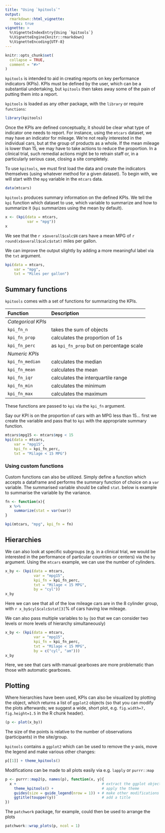 ```yaml
---
title: "Using `kpitools`"
output: 
  rmarkdown::html_vignette:
    toc: true
vignette: >
  %\VignetteIndexEntry{Using `kpitools`}
  %\VignetteEngine{knitr::rmarkdown}
  %\VignetteEncoding{UTF-8}
---
```


```r
knitr::opts_chunk$set(
  collapse = TRUE,
  comment = "#>"
)
```

`kpitools` is intended to aid in creating reports on key performance indicators 
(KPIs). KPIs must be defined by the user, which can be a substantial undertaking, 
but `kpitools` then takes away some of the pain of putting them into a report.

`kpitools` is loaded as any other package, with the `library` or require `functions`:


```r
library(kpitools)
```


Once the KPIs are defined conceptually, it should be clear what type of indicator one needs to
report. For instance, using the `mtcars` dataset, we may have an indicator for 
mileage. We're not really interested in the individual cars, but at the group of 
products as a whole. If the mean mileage is lower than 15, we may have to take 
actions to reduce the proportion. In a clinical trial, such remedial actions might 
be to retrain staff or, in a particularly serious case, closing a site completely.

To use `kpitools`, we must first load the data and create the indicators themselves
(using whatever method for a given dataset). To begin with, we will start with 
the `mpg` variable in the `mtcars` data.

```r
data(mtcars)
```

`kpitools` produces summary information on the defined KPIs. We 
tell the `kpi` function which dataset to use, which variable to summarize and how
to summarize it (`kpi` summarizes using the mean by default).

```r
x <- (kpi(data = mtcars, 
          var = "mpg"))
x
```


We see that the `r x$overall$calc$N` cars have a mean MPG of `r round(x$overall$calc$stat)` miles per gallon.

We can improve the output slightly by adding a more meaningful label via the `txt` argument.


```r
kpi(data = mtcars, 
    var = "mpg",
    txt = "Miles per gallon")

```

## Summary functions

`kpitools` comes with a set of functions for summarizing the KPIs.  

|Function           |Description
|:------------------|:---------------------------------------
|*Categorical KPIs* |
|`kpi_fn_n`         |takes the sum of objects
|`kpi_fn_prop`      |calculates the proportion of 1s
|`kpi_fn_perc`      |as `kpi_fn_prop` but on percentage scale
|*Numeric KPIs*     |
|`kpi_fn_median`    |calculates the median
|`kpi_fn_mean`      |calculates the mean
|`kpi_fn_iqr`       |calculates the interquartile range
|`kpi_fn_min`       |calculates the minimum
|`kpi_fn_max`       |calculates the maximum

These functions are passed to `kpi` via the `kpi_fn` argument. 

Say our KPI is on the proportion of cars with an MPG less than 15... first we create the variable and pass that to `kpi` with the appropriate summary function. 

```r
mtcars$mpg15 <- mtcars$mpg < 15
kpi(data = mtcars, 
    var = "mpg15",
    kpi_fn = kpi_fn_perc,
    txt = "Milage < 15 MPG")

```

### Using custom functions

Custom functions can also be utilized. Simply define a function which accepts a 
dataframe and performs the summary function of choice on a `var` variable. The summarised 
variable should be called `stat`. below is example to summarise the variable by
the variance.

```r
fn <- function(x){
  x %>%
    summarize(stat = var(var))
}

kpi(mtcars, "mpg", kpi_fn = fn)

```



## Hierarchies

We can also look at specific subgroups (e.g. in a clinical trial, we would be 
interested in the performance of particular countries or centers) via the `by` 
argument. Using the `mtcars` example, we can use the number of cylinders.

```r
x_by <- (kpi(data = mtcars, 
             var = "mpg15",
             kpi_fn = kpi_fn_perc,
             txt = "Milage < 15 MPG",
             by = "cyl"))
x_by
```

Here we can see that all of the low mileage cars are in the 8 cylinder group, 
with `r x_by$cyl$calc$stat[3]`% of cars having low mileage.

We can also pass multiple variables to `by` (so that we can consider two levels 
or more levels of hierarchy simultaneously)
```r
x_by <- (kpi(data = mtcars, 
             var = "mpg15",
             kpi_fn = kpi_fn_perc,
             txt = "Milage < 15 MPG",
             by = c("cyl", "am")))
x_by
```

Here, we see that cars with manual gearboxes are more problematic than those with
automatic gearboxes.

## Plotting
Where hierarchies have been used, KPIs can also be visualized by plotting the 
object, which returns a list of 
`ggplot2` objects (so that you can modify the plots afterwards; we suggest a wide, 
short plot, e.g. `fig.width=7, fig.height=1.5` in the R chunk header). 

```r
(p <- plot(x_by))
```

The size of the points is relative to the number of observations (participants)
in the site/group.

`kpitools` contains a `ggplot2` which can be used to remove the y-axis, move the 
legend and make various other changes:
```r
p[[1]] + theme_kpitools()
```

Modifications can be made to all plots easily via e.g. `lapply` or `purrr::map`

```r
p <- purrr::map2(p, names(p), function(x, y){
  x +                                       # extract the ggplot object
    theme_kpitools() +                      # apply the theme
    guides(size = guide_legend(nrow = 1)) + # make other modifications
    ggtitle(toupper(y))                     # add a title
})
```

The `patchwork` package, for example, could then be used to arrange the plots 

```r
patchwork::wrap_plots(p, ncol = 1)
```





